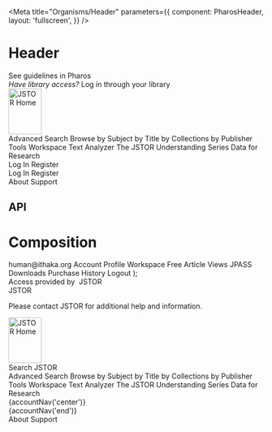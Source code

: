 

<Meta
  title="Organisms/Header"
  parameters={{
    component: PharosHeader,
    layout: 'fullscreen',
  }}
/>

# Header

<PharosLink href="https://www.jstor.org/pharos/components/header" target="_blank">
  See guidelines in Pharos
</PharosLink>

<Canvas withToolbar>
  <Story name="Base">
    <PharosHeader>
      <div id="pds" slot="top">
        <i>Have library access? </i>
        <PharosLink href="//jstor.org/institutionSearch" target="_blank">
          Log in through your library
        </PharosLink>
      </div>
      <PharosLink slot="start" href="/" id="jstor-logo">
        <img src="./images/jstor-logo.svg" alt="JSTOR Home" width="65" height="90" />
      </PharosLink>
      <div slot="center">
        <div className="header-example__split-column">
          <PharosDropdownMenuNav label="main navigation">
            <PharosDropdownMenuNavLink
              href="action/showAdvancedSearch"
              id="adv-search-link"
              className="hide-for-small"
            >
              Advanced Search
            </PharosDropdownMenuNavLink>
            <PharosDropdownMenuNavLink
              href="/subjects"
              id="browse-link"
              data-dropdown-menu-id="browse-menu"
              data-dropdown-menu-hover
            >
              Browse
            </PharosDropdownMenuNavLink>
            <PharosDropdownMenu id="browse-menu">
              <PharosDropdownMenuItem link="/subjects">by Subject</PharosDropdownMenuItem>
              <PharosDropdownMenuItem link="/action/showJournals?browseType=title">
                by Title
              </PharosDropdownMenuItem>
              <PharosDropdownMenuItem link="/site/collection-list">
                by Collections
              </PharosDropdownMenuItem>
              <PharosDropdownMenuItem link="/publishers">by Publisher</PharosDropdownMenuItem>
            </PharosDropdownMenu>
            <PharosDropdownMenuNavLink
              href="/account/workspace"
              id="tools-link"
              data-dropdown-menu-id="tools-menu"
              data-dropdown-menu-hover
              className="hide-for-small"
            >
              Tools
            </PharosDropdownMenuNavLink>
            <PharosDropdownMenu id="tools-menu">
              <PharosDropdownMenuItem link="/account/workspace">Workspace</PharosDropdownMenuItem>
              <PharosDropdownMenuItem link="/analyze">Text Analyzer</PharosDropdownMenuItem>
              <PharosDropdownMenuItem link="/understand">
                The JSTOR Understanding Series
              </PharosDropdownMenuItem>
              <PharosDropdownMenuItem link="/dfr">Data for Research</PharosDropdownMenuItem>
            </PharosDropdownMenu>
          </PharosDropdownMenuNav>
          <div
            className="show-for-large"
            style={{
              columnGap: '0.5rem',
              gridTemplateColumns: '1fr 1fr',
              display: 'none',
              justifySelf: 'end',
              alignSelf: 'center',
            }}
          >
            <PharosLink href="#" target="_blank" bold>
              Log In
            </PharosLink>
            <PharosLink href="#" target="_blank" bold>
              Register
            </PharosLink>
          </div>
        </div>
      </div>
      <div
        slot="end"
        style={{
          display: 'grid',
          rowGap: '1.5rem',
          gridTemplateRows: '1fr 1fr',
        }}
        className="hide-for-large"
      >
        <div
          style={{
            display: 'grid',
            columnGap: '0.5rem',
            gridTemplateColumns: '1fr 1fr',
          }}
        >
          <PharosLink href="#" target="_blank">
            Log In
          </PharosLink>
          <PharosLink href="#" target="_blank">
            Register
          </PharosLink>
        </div>
        <div
          style={{
            display: 'grid',
            columnGap: '0.5rem',
            gridTemplateColumns: '1fr 1fr',
          }}
        >
          <PharosLink href="//about.jstor.org" target="_blank" bold>
            About
          </PharosLink>
          <PharosLink href="//support.jstor.org" target="_blank" bold>
            Support
          </PharosLink>
        </div>
      </div>
    </PharosHeader>
  </Story>
</Canvas>

## API

<ArgsTable of={PharosHeader} />

# Composition

  <PharosDropdownMenuNav label="profile">
    <PharosDropdownMenuNavLink
      href="/account/profile"
      id={`profile-link-${section}`}
      data-dropdown-menu-id={`profile-menu-${section}`}
      data-dropdown-menu-hover
    >
      <span className="hide-for-small">human@ithaka.org</span>
      <span className="show-for-small" style={{ display: 'none' }}>
        Account
      </span>
    </PharosDropdownMenuNavLink>
    <PharosDropdownMenu id={`profile-menu-${section}`}>
      <PharosDropdownMenuItem link="/account/profile" id={`profile-link-${section}`}>
        Profile
      </PharosDropdownMenuItem>
      <PharosDropdownMenuItem link="/account/workspace" id={`workspace-link-${section}`}>
        Workspace
      </PharosDropdownMenuItem>
      <PharosDropdownMenuItem link="/account/read-online" id={`article-link-${section}`}>
        Free Article Views
      </PharosDropdownMenuItem>
      <PharosDropdownMenuItem link="/account/subscriptions" id={`jpass-link-${section}`}>
        JPASS Downloads
      </PharosDropdownMenuItem>
      <PharosDropdownMenuItem link="/account/purchases" id={`purchase-link-${section}`}>
        Purchase History
      </PharosDropdownMenuItem>
      <PharosDropdownMenuItem link="/action/doLogout" id={`logout-link-${section}`}>
        Logout
      </PharosDropdownMenuItem>
    </PharosDropdownMenu>
  </PharosDropdownMenuNav>
);

<Canvas withToolbar>
  <Story name="Composition">
    <PharosHeader>
      <div id="pds" slot="top" className="hide-for-small">
        <div
          tabIndex="0"
          style={{
            display: 'flex',
          }}
          data-dropdown-menu-id="pds-menu"
          data-dropdown-menu-hover
        >
          <span>Access provided by&nbsp;</span>
          <span
            style={{
              fontWeight: 'bold',
            }}
          >
            JSTOR
          </span>
          <PharosIcon
            name="chevron-down"
            style={{
              marginLeft: '1rem',
            }}
          ></PharosIcon>
        </div>
        <span slot="top" className="show-for-small" style={{ display: 'none', fontWeight: 'bold' }}>
          JSTOR
        </span>
        <PharosDropdownMenu id="pds-menu" placement="bottom">
          <div
            style={{
              padding: '1rem',
            }}
          >
            <p>
              Please contact <PharosLink href="//jstor.org">JSTOR</PharosLink> for additional help
              and information.
            </p>
          </div>
        </PharosDropdownMenu>
      </div>
      <PharosLink slot="start" href="/" id="jstor-logo">
        <img src="./images/jstor-logo.svg" alt="JSTOR Home" width="65" height="90" />
      </PharosLink>
      <div
        slot="center"
        style={{
          display: 'grid',
          gridTemplateRows: '1fr 1fr',
        }}
      >
        <PharosInputGroup
          name="my-input-group"
          hideLabel
          placeholder="Search JSTOR"
          className="header-example__input-group"
        >
          <span slot="label">Search JSTOR</span>
          <PharosButton
            name="search-button"
            icon="search"
            variant="subtle"
            label="search"
          ></PharosButton>
        </PharosInputGroup>
        <div
          style={{
            display: 'grid',
            gridTemplateColumns: '3fr 1fr',
          }}
        >
          <PharosDropdownMenuNav label="main navigation">
            <PharosDropdownMenuNavLink
              href="action/showAdvancedSearch"
              id="adv-search-link"
              className="hide-for-small"
            >
              Advanced Search
            </PharosDropdownMenuNavLink>
            <PharosDropdownMenuNavLink
              href="/subjects"
              id="browse-link"
              data-dropdown-menu-id="browse-menu"
              data-dropdown-menu-hover
            >
              Browse
            </PharosDropdownMenuNavLink>
            <PharosDropdownMenu id="browse-menu">
              <PharosDropdownMenuItem link="/subjects">by Subject</PharosDropdownMenuItem>
              <PharosDropdownMenuItem link="/action/showJournals?browseType=title">
                by Title
              </PharosDropdownMenuItem>
              <PharosDropdownMenuItem link="/site/collection-list">
                by Collections
              </PharosDropdownMenuItem>
              <PharosDropdownMenuItem link="/publishers">by Publisher</PharosDropdownMenuItem>
            </PharosDropdownMenu>
            <PharosDropdownMenuNavLink
              href="/account/workspace"
              id="tools-link"
              data-dropdown-menu-id="tools-menu"
              data-dropdown-menu-hover
              className="hide-for-small"
            >
              Tools
            </PharosDropdownMenuNavLink>
            <PharosDropdownMenu id="tools-menu">
              <PharosDropdownMenuItem link="/account/workspace">Workspace</PharosDropdownMenuItem>
              <PharosDropdownMenuItem link="/analyze">Text Analyzer</PharosDropdownMenuItem>
              <PharosDropdownMenuItem link="/understand">
                The JSTOR Understanding Series
              </PharosDropdownMenuItem>
              <PharosDropdownMenuItem link="/dfr">Data for Research</PharosDropdownMenuItem>
            </PharosDropdownMenu>
          </PharosDropdownMenuNav>
          <div
            className="show-for-large"
            style={{
              justifySelf: 'end',
              display: 'none',
            }}
          >
            {accountNav('center')}
          </div>
        </div>
      </div>
      <div
        slot="end"
        style={{
          display: 'grid',
          gridTemplateRows: '1fr 1fr',
        }}
        className="hide-for-large"
      >
        <div>{accountNav('end')}</div>
        <div
          style={{
            display: 'grid',
            gridTemplateColumns: '1fr 1fr',
            alignItems: 'center',
            justifyItems: 'center',
          }}
        >
          <PharosLink href="//about.jstor.org" target="_blank" bold>
            About
          </PharosLink>
          <PharosLink href="//support.jstor.org" target="_blank" bold>
            Support
          </PharosLink>
        </div>
      </div>
    </PharosHeader>
  </Story>
</Canvas>
